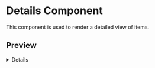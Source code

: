 
# Details Component

<ComponentName
  tagName='ecc-utils-design-details'
  reactTagName='EccUtilsDesignDetails'
  version='0.1.1'
  beta
/>

This component is used to render a detailed view of items.

## Preview

<Details />

## Imports

<Tabs items={['React', 'HTML/Lit']}>
  <Tabs.Tab>
    ```ts copy
    import EccUtilDesignDetails from '@elixir-cloud/design/dist/react/details/index';
    ```
  
    ### Example
  
    ````ts showLineNumbers {2, 3, 10} copy filename="EccUtilsDesignDetails"
    import React from 'react';
    import EccUtilDesignDetails from '@elixir-cloud/design/dist/react/details/index';
    import { Action, Field } from '@elixir-cloud/design/dist/components/details/details';

    const data: Object ={...}
    const actions: Action[]=[...]
    const fields: Field[]=[...]

    export default function details() {
      return <EccUtilsDesignDetails data={data} fields={fields} actions={actions} />;
    }
    ````

  </Tabs.Tab>
  <Tabs.Tab>
    ```ts copy
    import "@elixir-cloud/design/dist/components/details/index.js";
    ```
  
    ### Example
  
    ````html showLineNumbers {6, 13-16} copy filename="ecc-utils-design-details"
    <body>
        <div id="demo"></div>
    </div>
    <script type="module">
      import { html, render } from "lit";
      import "@elixir-cloud/design/dist/components/details/index.js";

      const data = {...}
      const actions = [...]
      const fields = [...]

      render(
        html`<ecc-utils-design-details
              data={data}
              fields={fields}
              actions={actions}/> `,
        document.querySelector("#demo")
      );

    </script>
    ````

  </Tabs.Tab>
</Tabs>

## Properties

| Property              | Required | Default | Type     | Description                               |
| --------------------- | -------- | ------- | -------- | ----------------------------------------- |
| `data`                | `true`   |         | `Object` | Data to be rendered                       |
| [`fields`](#fields)   | `true`   |         | `Array`  | An array of fields to render              |
| [`actions`](#actions) | `false`  |         | `Array`  | An array of buttons and its configuration |

### fields\*

The `fields` property allows you to define an array of fields along with their configuration. Fields can be used to render specific data from the `data` object.

| Property                           | Required | Default  | Type                | Description                                                                                 |
| ---------------------------------- | -------- | -------- | ------------------- | ------------------------------------------------------------------------------------------- |
| `key`                              | `true`   |          | `string`            | A unique identifier for the field, used to distinguish between fields in the configuration. |
| `path`                             | `true`   |          | `string`            | The path to the data to be rendered.                                                        |
| `tab`                              | `false`  |          | `string`            | The tab group to which the field belongs.                                                   |
| `parentKey`                        | `false`  |          | `string`            | The parent key of the field. Recommended if tab is not provided.                            |
| `label`                            | `false`  |          | `string`            | The display name or label for the field.                                                    |
| `tooltip`                          | `false`  |          | `string`            | The tooltip to be displayed on hover.                                                       |
| `copy`                             | `false`  | `false`  | `boolean`           | A flag to indicate if the field should be copied.                                           |
| `arrayOptions.type`                | `false`  | `detail` | `'detail' \| 'tag'` | The type of array to be rendered. Prefer `tag` for smaller values.                          |
| `arrayOptions.labelOptions.path`   | `false`  |          | `string`            | The path in the child object to be used as the label.                                       |
| `arrayOptions.labelOptions.prefix` | `false`  |          | `string`            | The prefix to be added to the label.                                                        |
| `arrayOptions.labelOptions.suffix` | `false`  |          | `string`            | The suffix to be added to the label.                                                        |

### Actions

The `actions` property allows you to define an array of actions along with their configuration. Actions can be used to render buttons or links.

| Property        | Required | Default  | Type             | Description                                                                                   |
| --------------- | -------- | -------- | ---------------- | --------------------------------------------------------------------------------------------- |
| `key`           | `true`   |          | `string`         | A unique identifier for the action, used to distinguish between actions in the configuration. |
| `label`         | `true`   |          | `string`         | The display name or label for the action.                                                     |
| `type`          | `false`  | `button` | `button \| link` | The type of action to be rendered.                                                            |
| `position`      | `false`  | `right`  | `left \| right`  | The position of the action.                                                                   |
| `buttonOptions` | `false`  |          | `Object`         | The configuration for the button. Can be used if `type` is `button`.                          |
| `linkOptions`   | `false`  |          | `Object`         | The configuration for the link. Can be used if `type` is `link`.                              |

#### Button Options

| Property        | Required | Default   | Type                                                         | Description                                                    |
| --------------- | -------- | --------- | ------------------------------------------------------------ | -------------------------------------------------------------- |
| `variant`       | `false`  | `primary` | `primary \| success \| neutral \| warning \| danger \| text` | The variant of the button.                                     |
| `loading`       | `false`  | `false`   | `boolean`                                                    | A flag to indicate if the button should be in a loading state. |
| `disabled`      | `false`  | `false`   | `boolean`                                                    | A flag to indicate if the button should be disabled.           |
| `size`          | `false`  | `medium`  | `small \| medium \| large`                                   | The size of the button.                                        |
| `icon.url`      | `false`  |           | `string`                                                     | The URL of the icon to be displayed.                           |
| `icon.position` | `false`  | `prefix`  | `prefix \| suffix`                                           | The position of the icon.                                      |

#### Link Options

| Property | Required | Default  | Type                       | Description                 |
| -------- | -------- | -------- | -------------------------- | --------------------------- |
| `url`    | `true`   |          | `string`                   | The URL to be navigated to. |
| `size`   | `false`  | `medium` | `small \| medium \| large` | The size of the link.       |

## Events

The component triggers a custom event, named `ecc-utils-button-click`, upon clicking a button with a specific `key`. This event conveys details about the clicked button, including its `key` and `index`. The app-author is expected to fire the event based on the key provided in the `buttons` prop to the element. This action is intended to activate the corresponding button associated with the specified key.

| Event Name               | React Event Name           | Description                                                                                                                                                                                                                                                                                          |
| ------------------------ | -------------------------- | ---------------------------------------------------------------------------------------------------------------------------------------------------------------------------------------------------------------------------------------------------------------------------------------------------- |
| `ecc-utils-button-click` | `EccUtilsButtonClickEvent` | This event conveys details about the clicked button, including its `key` and `index`. The `app-author` is expected to fire the event based on the key provided in the `buttons` prop to the element. This action is intended to activate the corresponding button associated with the specified key. |

#### Event Payload

| Property | Type     | Description                                           |
| -------- | -------- | ----------------------------------------------------- |
| `key`    | `string` | The unique identifier of the clicked button.          |
| `index`  | `number` | The index of the button in reference to other buttons |

## Slots

<Callout emoji='🤠'> Aye! Partner, hold on your horses! We're working here!</Callout>

## Parts

<Callout emoji='🔫'> Bro! We are working!</Callout>

## CSS Variables

<Callout emoji='💣'> Under construction.</Callout>
